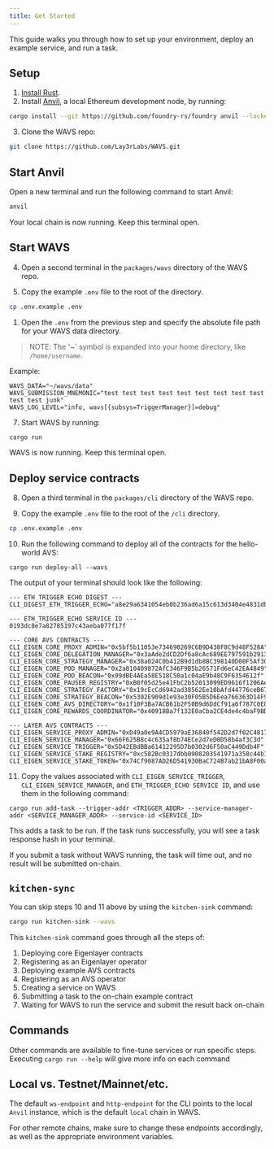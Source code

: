 ```yaml
---
title: Get Started
---
```



This guide walks you through how to set up your environment, deploy an example service, and run a task.

## Setup

1. [Install Rust](https://www.rust-lang.org/tools/install).
2. Install [Anvil](https://github.com/foundry-rs/foundry/tree/master/crates/anvil), a local Ethereum development node, by running:

```bash
cargo install --git https://github.com/foundry-rs/foundry anvil --locked --force
```

3. Clone the WAVS repo:

```bash
git clone https://github.com/Lay3rLabs/WAVS.git
```

## Start Anvil

Open a new terminal and run the following command to start Anvil:

```bash
anvil
```

Your local chain is now running. Keep this terminal open.

## Start WAVS

4. Open a second terminal in the `packages/wavs` directory of the WAVS repo.

5. Copy the example `.env` file to the root of the directory.

```bash
cp .env.example .env
```

1. Open the `.env` from the previous step and specify the absolute file path for your WAVS data directory.

> NOTE: The '~' symbol is expanded into your home directory, like `/home/username`.

Example:

```
WAVS_DATA="~/wavs/data"
WAVS_SUBMISSION_MNEMONIC="test test test test test test test test test test test junk"
WAVS_LOG_LEVEL="info, wavs[{subsys=TriggerManager}]=debug"
```

7. Start WAVS by running:

```bash
cargo run
```

WAVS is now running. Keep this terminal open.

## Deploy service contracts

8. Open a third terminal in the `packages/cli` directory of the WAVS repo.

9. Copy the example `.env` file to the root of the `/cli` directory.

```bash
cp .env.example .env
```

10. Run the following command to deploy all of the contracts for the hello-world AVS:

```
cargo run deploy-all --wavs
```

The output of your terminal should look like the following:

```
--- ETH TRIGGER ECHO DIGEST ---
CLI_DIGEST_ETH_TRIGGER_ECHO="a8e29a6341054eb0b236ad6a15c613d3404e4831dbffa5c89cb593f291f3eae6"

--- ETH_TRIGGER_ECHO SERVICE ID ---
0193dc8e7a82785197c43aeba077f17f

--- CORE AVS CONTRACTS ---
CLI_EIGEN_CORE_PROXY_ADMIN="0x5bf5b11053e734690269C6B9D438F8C9d48F528A"
CLI_EIGEN_CORE_DELEGATION_MANAGER="0x3aAde2dCD2Df6a8cAc689EE797591b2913658659"
CLI_EIGEN_CORE_STRATEGY_MANAGER="0x38a024C0b412B9d1db8BC398140D00F5Af3093D4"
CLI_EIGEN_CORE_POD_MANAGER="0x2a810409872AfC346F9B5b26571Fd6eC42EA4849"
CLI_EIGEN_CORE_POD_BEACON="0x99dBE4AEa58E518C50a1c04aE9b48C9F6354612f"
CLI_EIGEN_CORE_PAUSER_REGISTRY="0xB0f05d25e41FbC2b52013099ED9616f1206Ae21B"
CLI_EIGEN_CORE_STRATEGY_FACTORY="0x19cEcCd6942ad38562Ee10bAfd44776ceB67e923"
CLI_EIGEN_CORE_STRATEGY_BEACON="0x5302E909d1e93e30F05B5D6Eea766363D14F9892"
CLI_EIGEN_CORE_AVS_DIRECTORY="0x1f10F3Ba7ACB61b2F50B9d6DdCf91a6f787C0E82"
CLI_EIGEN_CORE_REWARDS_COORDINATOR="0x40918Ba7f132E0aCba2CE4de4c4baF9BD2D7D849"

--- LAYER AVS CONTRACTS ---
CLI_EIGEN_SERVICE_PROXY_ADMIN="0xD49a0e9A4CD5979aE36840f542D2d7f02C4817Be"
CLI_EIGEN_SERVICE_MANAGER="0x66F625B8c4c635af8b74ECe2d7eD0D58b4af3C3d"
CLI_EIGEN_SERVICE_TRIGGER="0x5D42EBdBBa61412295D7b0302d6F50aC449Ddb4F"
CLI_EIGEN_SERVICE_STAKE_REGISTRY="0xc582Bc0317dbb0908203541971a358c44b1F3766"
CLI_EIGEN_SERVICE_STAKE_TOKEN="0x74Cf9087AD26D541930BaC724B7ab21bA8F00a27"
```


11.  Copy the values associated with `CLI_EIGEN_SERVICE_TRIGGER`, `CLI_EIGEN_SERVICE_MANAGER`, and `ETH_TRIGGER_ECHO SERVICE ID`, and use them in the following command:

```
cargo run add-task --trigger-addr <TRIGGER_ADDR> --service-manager-addr <SERVICE_MANAGER_ADDR> --service-id <SERVICE_ID>
```

This adds a task to be run. If the task runs successfully, you will see a task response hash in your terminal.

If you submit a task without WAVS running, the task will time out, and no result will be submitted on-chain.


## `kitchen-sync`

You can skip steps 10 and 11 above by using the `kitchen-sink` command:

```bash
cargo run kitchen-sink --wavs
```

This `kitchen-sink` command goes through all the steps of:

1. Deploying core Eigenlayer contracts
2. Registering as an Eigenlayer operator
3. Deploying example AVS contracts
4. Registering as an AVS operator
5. Creating a service on WAVS
6. Submitting a task to the on-chain example contract
7. Waiting for WAVS to run the service and submit the result back on-chain

## Commands

Other commands are available to fine-tune services or run specific steps. Executing `cargo run --help` will give more info on each command

## Local vs. Testnet/Mainnet/etc.

The default `ws-endpoint` and `http-endpoint` for the CLI points to the local `Anvil` instance, which is the default `local` chain in WAVS.

For other remote chains, make sure to change these endpoints accordingly, as well as the appropriate environment variables.
